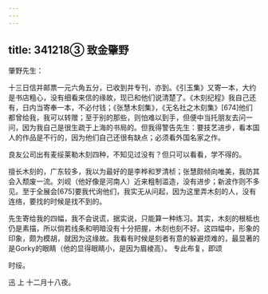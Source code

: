 ```yaml
---
---
---
```

title: 341218③ 致金肇野
---




肇野先生：

十三日信并邮票一元六角五分，已收到并专刊，亦到。《引玉集》又寄一本，大约是书店粗心，没有细看来信的缘故，现已和他们说清楚了。《木刻纪程》我自己还有，日内当寄奉一本，不必付钱；《张慧木刻集》，《无名社之木刻集》[674]他们都曾给我，我可以转赠；至于别的那些，则怕难以到手，但便中当托朋友去问一问，因为我自己是很生疏于上海的书局的。但我得警告先生：要技艺进步，看本国人的作品是不行的，因为他们自己还很有缺点；必须看外国名家之作。

良友公司出有麦绥莱勒木刻四种，不知见过没有？但只可以看看，学不得的。

擅长木刻的，广东较多，我以为最好的是李桦和罗清桢；张慧颇倾向唯美，我防其会入颓废一流。刘岘（他好像是河南人）近来粗制滥造，没有进步；新波作则不多见。至于全展会[675]要我代询他们，我实无从问起，因为这里弄木刻的人，没有连络，要找的时候是找不到的。

先生寄给我的四幅，我不会说谎，据实说，只能算一种练习。其实，木刻的根柢也仍是素描，所以倘若线条和明暗没有十分把握，木刻也刻不好。这四幅中，形象的印象，颇为模胡，就因为这缘故。我看有时候是刻者有意的躲避烦难的，最显著的是Gorky的眼睛（他的显得眼睛小，是因为眉棱高）。 专此布复，即颂

时绥。

迅 上 十二月十八夜。